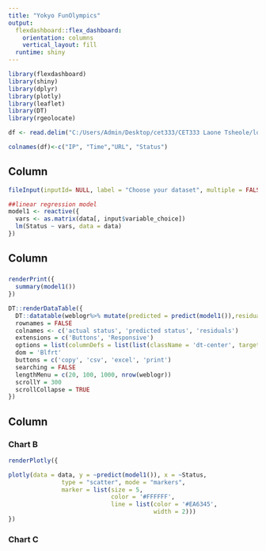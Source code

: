 ```yaml
---
title: "Yokyo FunOlympics"
output: 
  flexdashboard::flex_dashboard:
    orientation: columns
    vertical_layout: fill
  runtime: shiny
---
```


```r
library(flexdashboard)
library(shiny)
library(dplyr)
library(plotly)
library(leaflet)
library(DT)
library(rgeolocate)
```


```r
df <- read.delim("C:/Users/Admin/Desktop/cet333/CET333 Laone Tsheole/logfile1.txt")

colnames(df)<-c("IP", "Time","URL", "Status")

```

Column {.sidebar data-width=250}
-----------------------------------------------------------------------
```r

fileInput(inputId= NULL, label = "Choose your dataset", multiple = FALSE, accept= NULL, buttonLabel = "Browse weblog file...", placeholder = "No file selected")


```

```r
##linear regression model
model1 <- reactive({
  vars <- as.matrix(data[, input$variable_choice])
  lm(Status ~ vars, data = data)
})
```

Column {data-width=400}
-----------------------------------------------------------------------

### 

```r
renderPrint({
  summary(model1())
})

```

```r
DT::renderDataTable({
  DT::datatable(weblogr%>% mutate(predicted = predict(model1()),residuals = residuals(model1()))) %>%select(Status,predicted,residuals)
  rownames = FALSE
  colnames <- c('actual status', 'predicted status', 'residuals') 
  extensions = c('Buttons', 'Responsive')
  options = list(columnDefs = list(list(className = 'dt-center', targets = "_all"))) 
  dom = 'Blfrt'
  buttons = c('copy', 'csv', 'excel', 'print') 
  searching = FALSE 
  lengthMenu = c(20, 100, 1000, nrow(weblogr))
  scrollY = 300
  scrollCollapse = TRUE 
})

```

Column {data-width=400}
-----------------------------------------------------------------------

### Chart B

```r
renderPlotly({

plotly(data = data, y = ~predict(model1()), x = ~Status,
               type = "scatter", mode = "markers",
               marker = list(size = 5,
                             color = '#FFFFFF',
                             line = list(color = '#EA6345', 
                                         width = 2)))
})
```

### Chart C

```r

```

```css

```

